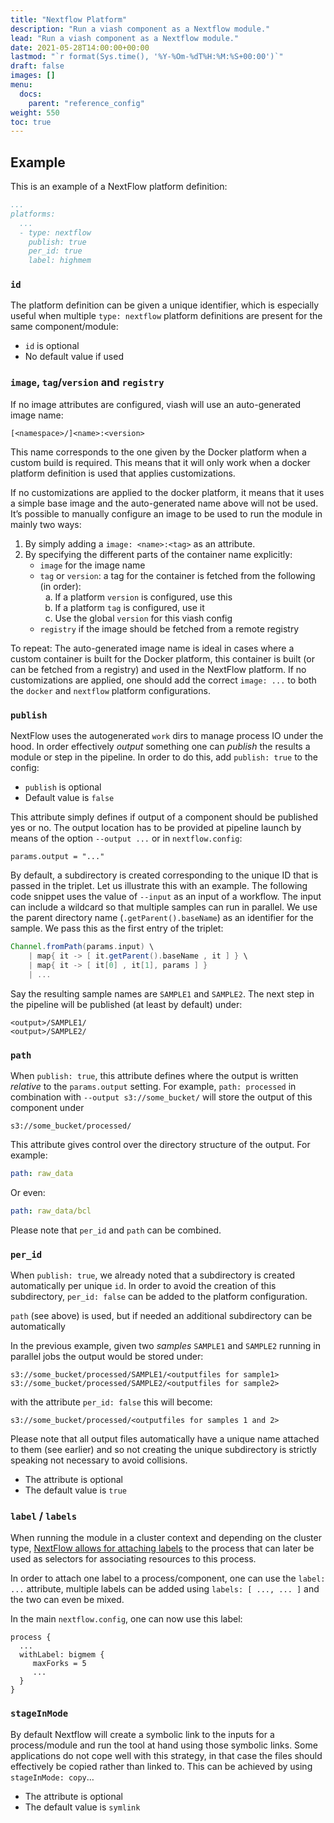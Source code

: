 ```yaml
---
title: "Nextflow Platform"
description: "Run a viash component as a Nextflow module."
lead: "Run a viash component as a Nextflow module."
date: 2021-05-28T14:00:00+00:00
lastmod: "`r format(Sys.time(), '%Y-%Om-%dT%H:%M:%S+00:00')`"
draft: false
images: []
menu:
  docs:
    parent: "reference_config"
weight: 550
toc: true
---
```




## Example

This is an example of a NextFlow platform definition:

```yaml
...
platforms:
  ...
  - type: nextflow
    publish: true
    per_id: true
    label: highmem
```

### `id`

The platform definition can be given a unique identifier, which is especially useful when multiple `type: nextflow` platform definitions are present for the same component/module:

- `id` is optional
- No default value if used

### `image`, `tag`/`version` and `registry`

If no image attributes are configured, viash will use an auto-generated image name:

```
[<namespace>/]<name>:<version>
```

This name corresponds to the one given by the Docker platform when a custom build is required. This means that it will only work when a docker platform definition is used that applies customizations.

If no customizations are applied to the docker platform, it means that it uses a simple base image and the auto-generated name above will not be used. It's possible to manually configure an image to be used to run the module in mainly two ways:

1. By simply adding a `image: <name>:<tag>` as an attribute.
2. By specifying the different parts of the container name explicitly:
    - `image` for the image name
    - `tag` or `version`: a tag for the container is fetched from the following (in order):
      a. If a platform `version` is configured, use this
      b. If a platform `tag` is configured, use it
      c. Use the global `version` for this viash config
    - `registry` if the image should be fetched from a remote registry

To repeat: The auto-generated image name is ideal in cases where a custom container is built for the Docker platform, this container is built (or can be fetched from a registry) and used in the NextFlow platform. If no customizations are applied, one should add the correct `image: ...` to both the `docker` and `nextflow` platform configurations.

### `publish`

NextFlow uses the autogenerated `work` dirs to manage process IO under the hood. In order effectively _output_ something one can _publish_ the results a module or step in the pipeline. In order to do this, add `publish: true` to the config:

- `publish` is optional
- Default value is `false`

This attribute simply defines if output of a component should be published yes or no. The output location has to be provided at pipeline launch by means of the option `--output ...` or in `nextflow.config`:

```
params.output = "..."
```

By default, a subdirectory is created corresponding to the unique ID that is passed in the triplet. Let us illustrate this with an example. The following code snippet uses the value of `--input` as an input of a workflow. The input can include a wildcard so that multiple samples can run in parallel. We use the parent directory name (`.getParent().baseName`) as an identifier for the sample. We pass this as the first entry of the triplet:

```groovy
Channel.fromPath(params.input) \
    | map{ it -> [ it.getParent().baseName , it ] } \
    | map{ it -> [ it[0] , it[1], params ] }
    | ...
```

Say the resulting sample names are `SAMPLE1` and `SAMPLE2`. The next step in the pipeline will be published (at least by default) under:

```
<output>/SAMPLE1/
<output>/SAMPLE2/
```

### `path`

When `publish: true`, this attribute defines where the output is written _relative_ to the `params.output` setting. For example, `path: processed` in combination with `--output s3://some_bucket/` will store the output of this component under

```
s3://some_bucket/processed/
```

This attribute gives control over the directory structure of the output. For example:

```yaml
path: raw_data
```

Or even:

```yaml
path: raw_data/bcl
```

Please note that `per_id` and `path` can be combined.

### `per_id`

When `publish: true`, we already noted that a subdirectory is created automatically per unique `id`. In order to avoid the creation of this subdirectory, `per_id: false` can be added to the platform configuration.

`path` (see above) is used, but if needed an additional subdirectory can be automatically

In the previous example, given two _samples_ `SAMPLE1` and `SAMPLE2` running in parallel jobs the output would be stored under:

```
s3://some_bucket/processed/SAMPLE1/<outputfiles for sample1>
s3://some_bucket/processed/SAMPLE2/<outputfiles for sample2>
```

with the attribute `per_id: false` this will become:

```
s3://some_bucket/processed/<outputfiles for samples 1 and 2>
```

Please note that all output files automatically have a unique name attached to them (see earlier) and so not creating the unique subdirectory is strictly speaking not necessary to avoid collisions.

- The attribute is optional
- The default value is `true`

### `label` / `labels`

When running the module in a cluster context and depending on the cluster type, [NextFlow allows for attaching labels](https://www.nextflow.io/docs/latest/process.html#label) to the process that can later be used as selectors for associating resources to this process.

In order to attach one label to a process/component, one can use the `label: ...` attribute, multiple labels can be added using `labels: [ ..., ... ]` and the two can even be mixed.

In the main `nextflow.config`, one can now use this label:

```
process {
  ...
  withLabel: bigmem {
     maxForks = 5
     ...
  }
}
```

### `stageInMode`

By default Nextflow will create a symbolic link to the inputs for a process/module and run the tool at hand using those symbolic links. Some applications do not cope well with this strategy, in that case the files should effectively be copied rather than linked to. This can be achieved by using `stageInMode: copy`...

- The attribute is optional
- The default value is `symlink`
